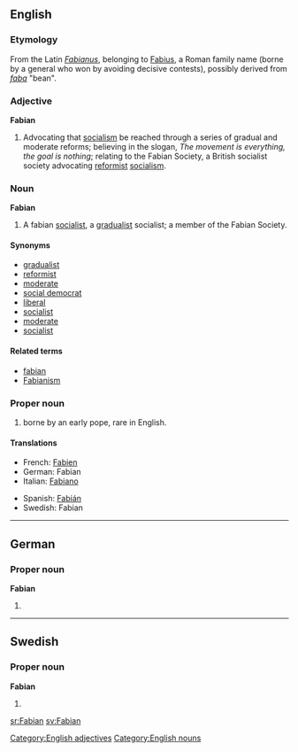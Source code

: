 ==English==

===Etymology===
From the Latin ''[[Fabianus]]'', belonging to [[Fabius]], a Roman family name (borne by a general who won by avoiding decisive contests), possibly derived from ''[[faba]]'' "bean".

===Adjective===
'''Fabian'''

# Advocating that [[socialism]] be reached through a series of gradual and moderate reforms; believing in the slogan, ''The movement is everything, the goal is nothing''; relating to the Fabian Society, a British socialist society advocating [[reformist]] [[socialism]].


===Noun===
'''Fabian'''

# A fabian [[socialist]], a [[gradualist]] socialist; a member of the Fabian Society.


====Synonyms====
*[[gradualist]]
*[[reformist]]
*[[moderate]]
*[[social democrat]]
*[[liberal]]
*[[socialist]]
*[[moderate]]
*[[socialist]]

====Related terms====
*[[fabian]]
*[[Fabianism]]
===Proper noun===
# {{given name|male}} borne by an early pope, rare in English.

====Translations====
{{trans-top|male given name}}
*French: [[Fabien]]
*German: Fabian
*Italian: [[Fabiano]]
{{trans-mid}}
*Spanish: [[Fabián]]
*Swedish: Fabian
{{trans-bottom}}

----

==German==

===Proper noun===
'''Fabian'''
# {{given name|male||de:}}

----

==Swedish==

===Proper noun===
'''Fabian'''
# {{given name|male||sv:}}
[[Category:English adjectives]]
[[Category:English nouns]]

[[sr:Fabian]]
[[sv:Fabian]]